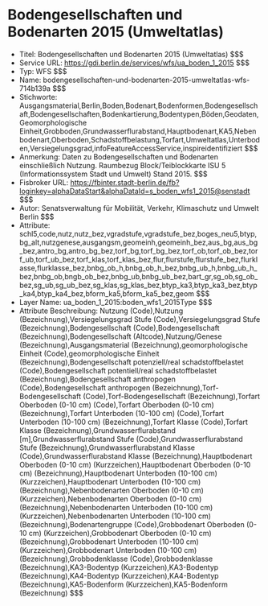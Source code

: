 # Bodengesellschaften und Bodenarten 2015 (Umweltatlas)
- Titel: Bodengesellschaften und Bodenarten 2015 (Umweltatlas) $$$
- Service URL: https://gdi.berlin.de/services/wfs/ua_boden_1_2015 $$$
- Typ: WFS $$$
- Name: bodengesellschaften-und-bodenarten-2015-umweltatlas-wfs-714b139a $$$
- Stichworte: Ausgangsmaterial,Berlin,Boden,Bodenart,Bodenformen,Bodengesellschaft,Bodengesellschaften,Bodenkartierung,Bodentypen,Böden,Geodaten,Geomorphologische Einheit,Grobboden,Grundwasserflurabstand,Hauptbodenart,KA5,Nebenbodenart,Oberboden,Schadstoffbelastung,Torfart,Umweltatlas,Unterboden,Versiegelungsgrad,infoFeatureAccessService,inspireidentifiziert $$$
- Anmerkung: Daten zu Bodengesellschaften und Bodenarten einschließlich Nutzung.
Raumbezug Block/Teiblockkarte ISU 5 (Informationssystem Stadt und Umwelt) Stand 2015. $$$
- Fisbroker URL: https://fbinter.stadt-berlin.de/fb?loginkey=alphaDataStart&alphaDataId=s_boden_wfs1_2015@senstadt $$$
- Autor: Senatsverwaltung für Mobilität, Verkehr, Klimaschutz und Umwelt Berlin $$$
- Attribute: schl5,code,nutz,nutz_bez,vgradstufe,vgradstufe_bez,boges_neu5,btyp,bg_alt,nutzgenese,ausgangsm,geomeinh,geomeinh_bez,aus_bg,aus_bg_bez,antro_bg,antro_bg_bez,torf_bg,torf_bg_bez,torf_ob,torf_ob_bez,torf_ub,torf_ub_bez,torf_klas,torf_klas_bez,flur,flurstufe,flurstufe_bez,flurklasse,flurklasse_bez,bnbg_ob_h,bnbg_ob_h_bez,bnbg_ub_h,bnbg_ub_h_bez,bnbg_ob,bngb_ob_bez,bnbg_ub,bnbg_ub_bez,bart_gr,sg_ob,sg_ob_bez,sg_ub,sg_ub_bez,sg_klas,sg_klas_bez,btyp_ka3,btyp_ka3_bez,btyp_ka4,btyp_ka4_bez,bform_ka5,bform_ka5_bez,geom $$$
- Layer Name: ua_boden_1_2015:boden_wfs1_2015Type $$$
- Attribute Beschreibung: Nutzung (Code),Nutzung (Bezeichnung),Versiegelungsgrad Stufe (Code),Versiegelungsgrad Stufe (Bezeichnung),Bodengesellschaft (Code),Bodengesellschaft (Bezeichnung),Bodengesellschaft (Altcode),Nutzung/Genese (Bezeichnung),Ausgangsmaterial (Bezeichnung),geomorphologische Einheit (Code),geomorphologische Einheit (Bezeichnung),Bodengesellschaft potenziell/real schadstoffbelastet (Code),Bodengesellschaft potentiell/real schadstoffbelastet (Bezeichnung),Bodengesellschaft anthropogen (Code),Bodengesellschaft anthropogen (Bezeichnung),Torf-Bodengesellschaft (Code),Torf-Bodengesellschaft (Bezeichnung),Torfart Oberboden (0-10 cm) (Code),Torfart Oberboden (0-10 cm) (Bezeichnung),Torfart Unterboden (10-100 cm) (Code),Torfart Unterboden (10-100 cm) (Bezeichnung),Torfart Klasse (Code),Torfart Klasse (Bezeichnung),Grundwasserflurabstand [m],Grundwasserflurabstand Stufe (Code),Grundwasserflurabstand Stufe (Bezeichnung),Grundwasserflurabstand Klasse (Code),Grundwasserflurabstand Klasse (Bezeichnung),Hauptbodenart Oberboden (0-10 cm) (Kurzzeichen),Hauptbodenart Oberboden (0-10 cm) (Bezeichnung),Hauptbodenart Unterboden (10-100 cm) (Kurzzeichen),Hauptbodenart Unterboden (10-100 cm) (Bezeichnung),Nebenbodenarten Oberboden (0-10 cm) (Kurzzeichen),Nebenbodenarten Oberboden (0-10 cm) (Bezeichnung),Nebenbodenarten Unterboden (10-100 cm) (Kurzzeichen),Nebenbodenarten Unterboden (10-100 cm) (Bezeichnung),Bodenartengruppe (Code),Grobbodenart Oberboden (0-10 cm) (Kurzzeichen),Grobbodenart Oberboden (0-10 cm) (Bezeichnung),Grobbodenart Unterboden (10-100 cm) (Kurzzeichen),Grobbodenart Unterboden (10-100 cm) (Bezeichnung),Grobbodenklasse (Code),Grobbodenklasse (Bezeichnung),KA3-Bodentyp (Kurzzeichen),KA3-Bodentyp (Bezeichnung),KA4-Bodentyp (Kurzzeichen),KA4-Bodentyp (Bezeichnung),KA5-Bodenform (Kurzzeichen),KA5-Bodenform (Bezeichnung) $$$
